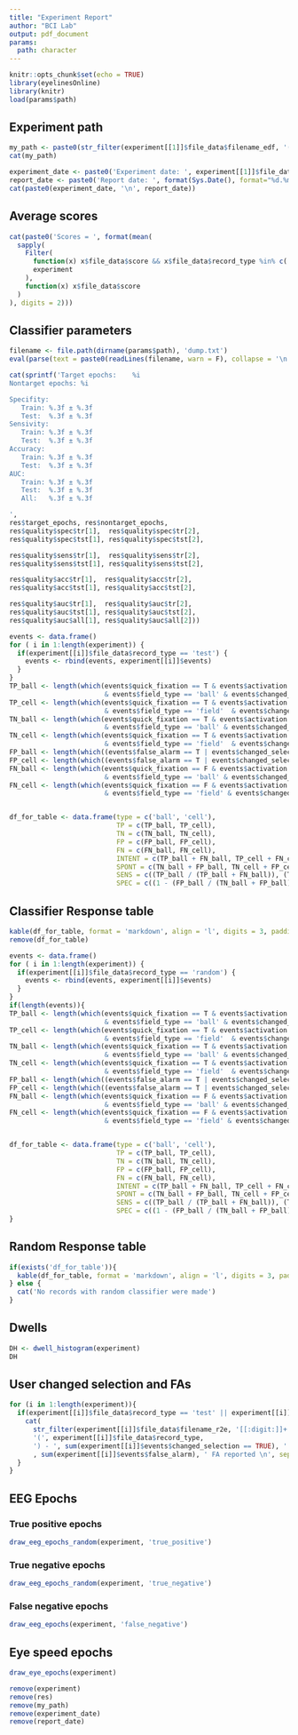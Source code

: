 ```yaml
---
title: "Experiment Report"
author: "BCI Lab"
output: pdf_document
params:
  path: character
---
```


```r
knitr::opts_chunk$set(echo = TRUE)
library(eyelinesOnline)
library(knitr)
load(params$path)
```

## Experiment path
```r
my_path <- paste0(str_filter(experiment[[1]]$file_data$filename_edf, '(^.+/[[:digit:]]+)/[[:digit:]]+.edf')[[1]][2], '/')
cat(my_path)

experiment_date <- paste0('Experiment date: ', experiment[[1]]$file_data$date)
report_date <- paste0('Report date: ', format(Sys.Date(), format="%d.%m.%Y"))
cat(paste0(experiment_date, '\n', report_date))
```

## Average scores
```r
cat(paste0('Scores = ', format(mean(
  sapply(
    Filter(
      function(x) x$file_data$score && x$file_data$record_type %in% c('train','test') ,
      experiment
    ),
    function(x) x$file_data$score
  )
), digits = 2)))
```

## Classifier parameters
```r
filename <- file.path(dirname(params$path), 'dump.txt')
eval(parse(text = paste0(readLines(filename, warn = F), collapse = '\n')))

cat(sprintf('Target epochs:    %i
Nontarget epochs: %i

Specifity:
   Train: %.3f ± %.3f
   Test:  %.3f ± %.3f
Sensivity:
   Train: %.3f ± %.3f
   Test:  %.3f ± %.3f
Accuracy:
   Train: %.3f ± %.3f
   Test:  %.3f ± %.3f
AUC:
   Train: %.3f ± %.3f
   Test:  %.3f ± %.3f
   All:   %.3f ± %.3f

',
res$target_epochs, res$nontarget_epochs,
res$quality$spec$tr[1],  res$quality$spec$tr[2],
res$quality$spec$tst[1], res$quality$spec$tst[2],

res$quality$sens$tr[1],  res$quality$sens$tr[2],
res$quality$sens$tst[1], res$quality$sens$tst[2],

res$quality$acc$tr[1],  res$quality$acc$tr[2],
res$quality$acc$tst[1], res$quality$acc$tst[2],

res$quality$auc$tr[1],  res$quality$auc$tr[2],
res$quality$auc$tst[1], res$quality$auc$tst[2],
res$quality$auc$all[1], res$quality$auc$all[2]))

```

```r
events <- data.frame()
for ( i in 1:length(experiment)) {
  if(experiment[[i]]$file_data$record_type == 'test') {
    events <- rbind(events, experiment[[i]]$events)
  }
}
TP_ball <- length(which(events$quick_fixation == T & events$activation == T 
                        & events$field_type == 'ball' & events$changed_selection == F))
TP_cell <- length(which(events$quick_fixation == T & events$activation == T 
                        & events$field_type == 'field'  & events$changed_selection == F))
TN_ball <- length(which(events$quick_fixation == T & events$activation == F 
                        & events$field_type == 'ball' & events$changed_selection == F))
TN_cell <- length(which(events$quick_fixation == T & events$activation == F 
                        & events$field_type == 'field'  & events$changed_selection == F))
FP_ball <- length(which((events$false_alarm == T | events$changed_selection == T)& events$field_type == 'ball'))
FP_cell <- length(which((events$false_alarm == T | events$changed_selection == T) & events$field_type == 'field'))
FN_ball <- length(which(events$quick_fixation == F & events$activation == T 
                        & events$field_type == 'ball' & events$changed_selection == F))
FN_cell <- length(which(events$quick_fixation == F & events$activation == T 
                        & events$field_type == 'field' & events$changed_selection == F))


df_for_table <- data.frame(type = c('ball', 'cell'),
                           TP = c(TP_ball, TP_cell),
                           TN = c(TN_ball, TN_cell),
                           FP = c(FP_ball, FP_cell),
                           FN = c(FN_ball, FN_cell),
                           INTENT = c(TP_ball + FN_ball, TP_cell + FN_cell),
                           SPONT = c(TN_ball + FP_ball, TN_cell + FP_cell),
                           SENS = c((TP_ball / (TP_ball + FN_ball)), (TP_cell / (TP_cell + FN_cell))),
                           SPEC = c((1 - (FP_ball / (TN_ball + FP_ball))), (1 - (FP_cell / (TN_cell + FP_cell)))))
```

## Classifier Response table

``` r
kable(df_for_table, format = 'markdown', align = 'l', digits = 3, padding = 4)
remove(df_for_table)
```

```r
events <- data.frame()
for ( i in 1:length(experiment)) {
  if(experiment[[i]]$file_data$record_type == 'random') {
    events <- rbind(events, experiment[[i]]$events)
  }
}
if(length(events)){
TP_ball <- length(which(events$quick_fixation == T & events$activation == T 
                        & events$field_type == 'ball' & events$changed_selection == F))
TP_cell <- length(which(events$quick_fixation == T & events$activation == T 
                        & events$field_type == 'field'  & events$changed_selection == F))
TN_ball <- length(which(events$quick_fixation == T & events$activation == F 
                        & events$field_type == 'ball' & events$changed_selection == F))
TN_cell <- length(which(events$quick_fixation == T & events$activation == F 
                        & events$field_type == 'field'  & events$changed_selection == F))
FP_ball <- length(which((events$false_alarm == T | events$changed_selection == T)& events$field_type == 'ball'))
FP_cell <- length(which((events$false_alarm == T | events$changed_selection == T) & events$field_type == 'field'))
FN_ball <- length(which(events$quick_fixation == F & events$activation == T 
                        & events$field_type == 'ball' & events$changed_selection == F))
FN_cell <- length(which(events$quick_fixation == F & events$activation == T 
                        & events$field_type == 'field' & events$changed_selection == F))


df_for_table <- data.frame(type = c('ball', 'cell'),
                           TP = c(TP_ball, TP_cell),
                           TN = c(TN_ball, TN_cell),
                           FP = c(FP_ball, FP_cell),
                           FN = c(FN_ball, FN_cell),
                           INTENT = c(TP_ball + FN_ball, TP_cell + FN_cell),
                           SPONT = c(TN_ball + FP_ball, TN_cell + FP_cell),
                           SENS = c((TP_ball / (TP_ball + FN_ball)), (TP_cell / (TP_cell + FN_cell))),
                           SPEC = c((1 - (FP_ball / (TN_ball + FP_ball))), (1 - (FP_cell / (TN_cell + FP_cell)))))
}
```


## Random Response table

``` r
if(exists('df_for_table')){
  kable(df_for_table, format = 'markdown', align = 'l', digits = 3, padding = 4)
} else {
  cat('No records with random classifier were made')
}
```


\pagebreak

## Dwells

```r
DH <- dwell_histogram(experiment)
DH
```

## User changed selection and FAs
```r
for (i in 1:length(experiment)){
  if(experiment[[i]]$file_data$record_type == 'test' || experiment[[i]]$file_data$record_type == 'random'){
    cat(
      str_filter(experiment[[i]]$file_data$filename_r2e, '[[:digit:]]+.r2e')[[1]][1],
      '(', experiment[[i]]$file_data$record_type,
      ') - ', sum(experiment[[i]]$events$changed_selection == TRUE), ' changed selection (without report FA) and '
      , sum(experiment[[i]]$events$false_alarm), ' FA reported \n', sep = "")
  }
}
```

\pagebreak

## EEG Epochs

### True positive epochs

```r
draw_eeg_epochs_random(experiment, 'true_positive')
```

\pagebreak

### True negative epochs

```r
draw_eeg_epochs_random(experiment, 'true_negative')
```

\pagebreak

### False negative epochs

```r
draw_eeg_epochs(experiment, 'false_negative')
```

\pagebreak

## Eye speed epochs

```r
draw_eye_epochs(experiment)
```

\pagebreak


```r
remove(experiment)
remove(res)
remove(my_path)
remove(experiment_date)
remove(report_date)
```


